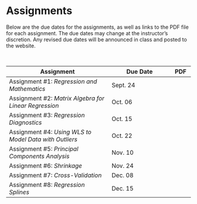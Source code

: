 # Assignments

Below are the due dates for the assignments, as well as links to the PDF file for each assignment. The due dates may change at the instructor's discretion. Any revised due dates will be announced in class and posted to the website. 

<br />
<!-- <img src="img/update.png" width="20px" height="20px"> -->

<table class="table">

<thead>
<tr>
<th style="width:50%;">Assignment</th>
<!-- <th style="width:15%;">Due Date (T/R)</th> -->
<th style="width:30%;">Due Date</th>
<th style="width:10%;text-align:center">PDF</th>
</tr>
</thead>

<tbody>

<tr>
<td>Assignment \#1: *Regression and Mathematics* 
  <!-- <span style="margin-left:20px; color:red;">*[Updated 09-09-2019]*</span> -->
</td>
<td>Sept. 24</td>
<td align="center" style="vertical-align:middle;">
  <a href="https://github.com/zief0002/epsy-8264/raw/master/assignments/f20-assignment-01-mathematics-and-regression.pdf">
    <span class="fa fa-file-pdf" style="color: #ff2600; font-size: 20px;"></span>
  </a>
</td>
</tr>



<tr>
<td>Assignment \#2: *Matrix Algebra for Linear Regression*</td>
<td>Oct. 06</td>
<td align="center" style="vertical-align:middle;">
  <!-- <a href="https://github.com/zief0002/epsy-8264/raw/master/assignments/assignment-02-simple-regression-description.pdf"> -->
  <!--   <span class="fa fa-file-pdf" style="color: #ff2600; font-size: 20px;"></span> -->
  <!-- </a> -->
</td>
</tr>

<tr>
<td>Assignment \#3: *Regression Diagnostics*</td>
<td>Oct. 15</td>
<td align="center" style="vertical-align:middle;">
  <!-- <a href="https://github.com/zief0002/epsy-8264/raw/master/assignments/assignment-03-correlation-and-standardized-regression.pdf"> -->
  <!--   <span class="fa fa-file-pdf" style="color: #ff2600; font-size: 20px;"></span> -->
  <!-- </a> -->
</td>
</tr>

<tr>
<td>Assignment \#4: *Using WLS to Model Data with Outliers*</td>
<td>Oct. 22</td>
<td align="center" style="vertical-align:middle;">
  <!-- <a href="https://github.com/zief0002/epsy-8264/raw/master/assignments/assignment-04-simple-regression-inference.pdf"> -->
  <!--   <span class="fa fa-file-pdf" style="color: #ff2600; font-size: 20px;"></span> -->
  <!-- </a> -->
</td>
</tr>

<tr>
<td>Assignment \#5: *Principal Components Analysis*</td>
<td>Nov. 10</td>
<td align="center" style="vertical-align:middle;">
  <!-- <a href="https://github.com/zief0002/epsy-8264/raw/master/assignments/assignment-05-introduction-to-multiple-regression.pdf"> -->
  <!--   <span class="fa fa-file-pdf" style="color: #ff2600; font-size: 20px;"></span> -->
  <!-- </a> -->
</td>
</tr>

<tr>
<td>Assignment \#6: *Shrinkage*</td>
<td>Nov. 24</td>
<td align="center" style="vertical-align:middle;">
  <!-- <a href="https://github.com/zief0002/epsy-8264/raw/master/assignments/assignment-06-regression-assumptions.pdf"> -->
  <!--   <span class="fa fa-file-pdf" style="color: #ff2600; font-size: 20px;"></span> -->
  <!-- </a> -->
</td>
</tr>



<tr>
<td>Assignment \#7: *Cross-Validation*</td>
<td>Dec. 08</td>
<td align="center" style="vertical-align:middle;">
  <!-- <a href="https://github.com/zief0002/epsy-8264/raw/master/assignments/assignment-07-dichotomous-categorical-predictors.pdf"> -->
  <!--   <span class="fa fa-file-pdf" style="color: #ff2600; font-size: 20px;"></span> -->
  <!-- </a> -->
</td>
</tr>


<tr>
<td>Assignment \#8: *Regression Splines*
  <!-- <span style="margin-left:20px; color:red;">*[Updated 11-12-2019]*</span> -->
  </td>
<td>Dec. 15</td>
<td align="center" style="vertical-align:middle;">
  <!-- <a href="https://github.com/zief0002/epsy-8264/raw/master/assignments/assignment-08-polychotomous-categorical-predictors.pdf"> -->
  <!--   <span class="fa fa-file-pdf" style="color: #ff2600; font-size: 20px;"></span> -->
  <!-- </a> -->
</td>
</tr>


</tbody>
</table>